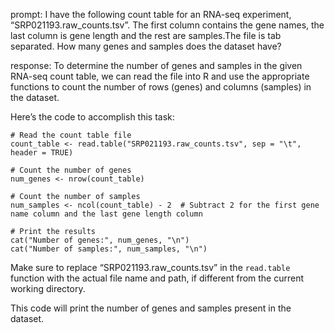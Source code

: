 prompt:
I have the following count table for an RNA-seq experiment, "SRP021193.raw_counts.tsv". The first column contains the gene names, the last column is gene length and the rest are samples.The file is tab separated. How many genes and samples does the dataset have?

response:
To determine the number of genes and samples in the given RNA-seq count table, we can read the file into R and use the appropriate functions to count the number of rows (genes) and columns (samples) in the dataset.

Here's the code to accomplish this task:

```
# Read the count table file
count_table <- read.table("SRP021193.raw_counts.tsv", sep = "\t", header = TRUE)

# Count the number of genes
num_genes <- nrow(count_table)

# Count the number of samples
num_samples <- ncol(count_table) - 2  # Subtract 2 for the first gene name column and the last gene length column

# Print the results
cat("Number of genes:", num_genes, "\n")
cat("Number of samples:", num_samples, "\n")
```

Make sure to replace "SRP021193.raw_counts.tsv" in the `read.table` function with the actual file name and path, if different from the current working directory.

This code will print the number of genes and samples present in the dataset.
